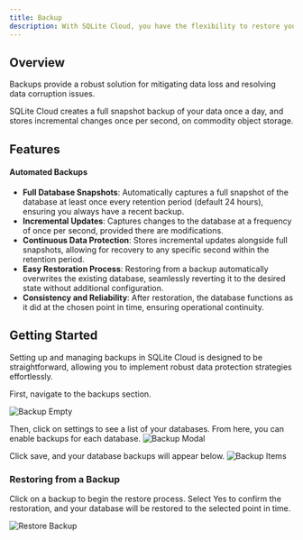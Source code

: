 ```yaml
---
title: Backup
description: With SQLite Cloud, you have the flexibility to restore your database from any desired point in time.
---
```


## Overview
Backups provide a robust solution for mitigating data loss and resolving data corruption issues. 

SQLite Cloud creates a full snapshot backup of your data once a day, and stores incremental changes once per second, on commodity object storage.

## Features

#### Automated Backups
- **Full Database Snapshots**: Automatically captures a full snapshot of the database at least once every retention period (default 24 hours), ensuring you always have a recent backup.
- **Incremental Updates**: Captures changes to the database at a frequency of once per second, provided there are modifications.
- **Continuous Data Protection**: Stores incremental updates alongside full snapshots, allowing for recovery to any specific second within the retention period.
- **Easy Restoration Process**: Restoring from a backup automatically overwrites the existing database, seamlessly reverting it to the desired state without additional configuration.
- **Consistency and Reliability**: After restoration, the database functions as it did at the chosen point in time, ensuring operational continuity.

## Getting Started
Setting up and managing backups in SQLite Cloud is designed to be straightforward, allowing you to implement robust data protection strategies effortlessly.

First, navigate to the backups section.

![Backup Empty](@docs-website-assets/introduction/backup_empty.png)

Then, click on settings to see a list of your databases. From here, you can enable backups for each database.
![Backup Modal](@docs-website-assets/introduction/backup_modal.png)

Click save, and your database backups will appear below.
![Backup Items](@docs-website-assets/introduction/backup_items.png)

### Restoring from a Backup

Click on a backup to begin the restore process. Select Yes to confirm the restoration, and your database will be restored to the selected point in time.

![Restore Backup](@docs-website-assets/introduction/restore_backup.png)
